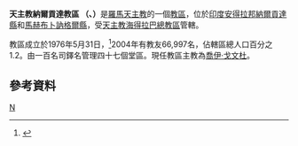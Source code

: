 {{Infobox Roman Catholic diocese
|Roman Catholic Diocese of = 天主教納爾貢達教區
|Latin name of diocese = Dioecesis Nalgondaënsis
|image = 
|caption = 
|location = [[印度|印度]]
|territory = [[安德拉邦|安德拉邦]]中西部兩縣
|population = 66,997
|rite = 拉丁禮
|patron = 
|province = 海得拉巴
|established = 1976年
|cathedral = 聖母宗徒之-{后}-主教座堂
|co-cathedral =
|leadership =主教
|website = 
|pope = 
|metropolitan = 
|ordinary = 喬伊‧戈文杜
|coadjutor archbishop =
|coadjutor bishop =
|auxiliary =
|emeritus =
}}
'''天主教納爾貢達教區 （{{lang-la|Dioecesis Nalgondaënsis}}、{{lang-en|Diocese of Nalgonda}}）'''是[[羅馬天主教|羅馬天主教]]的一個[[教區|教區]]，位於[[印度|印度]][[安得拉邦|安得拉邦]][[納爾貢達縣|納爾貢達縣]]和[[馬赫布卜訥格爾縣|馬赫布卜訥格爾縣]]，受[[天主教海得拉巴總教區|天主教海得拉巴總教區]]管轄。

教區成立於1976年5月31日，<ref name="dio">{{cite journal
|journal=[[宗座公報|宗座公報]]
|publisher=[[梵蒂岡出版社|梵蒂岡出版社]]
|date=1977年
|volume=69
|title=Animarum utilitati
|page=313
|url=http://www.vatican.va/archive/aas/documents/AAS%2069%20%5B1977%5D%20-%20ocr.pdf
|access-date=2013-12-22
|archive-date=2010-03-27
|archive-url=https://web.archive.org/web/20100327065635/http://www.vatican.va/archive/aas/documents/AAS%2069%20%5B1977%5D%20-%20ocr.pdf
|dead-url=no
}}</ref>2004年有教友66,997名，佔轄區總人口百分之1.2。由一百名司鐸名管理四十七個堂區。現任教區主教為[[喬伊‧戈文杜|喬伊‧戈文杜]]。

==參考資料==
{{reflist}}

{{印度天主教拉丁禮教區}}
[[Category:印度天主教教區|N]]